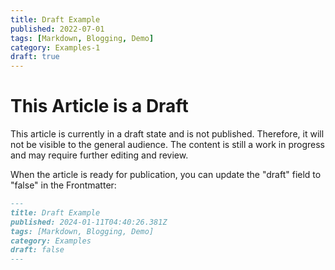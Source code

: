 ```yaml
---
title: Draft Example
published: 2022-07-01
tags: [Markdown, Blogging, Demo]
category: Examples-1
draft: true
---
```


# This Article is a Draft

This article is currently in a draft state and is not published. Therefore, it will not be visible to the general audience. The content is still a work in progress and may require further editing and review.

When the article is ready for publication, you can update the "draft" field to "false" in the Frontmatter:

```markdown
---
title: Draft Example
published: 2024-01-11T04:40:26.381Z
tags: [Markdown, Blogging, Demo]
category: Examples
draft: false
---
